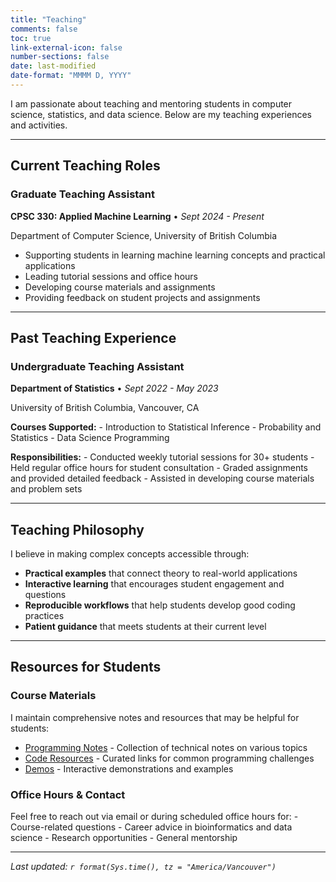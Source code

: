 ```yaml
---
title: "Teaching"
comments: false
toc: true
link-external-icon: false
number-sections: false
date: last-modified
date-format: "MMMM D, YYYY"
---
```


I am passionate about teaching and mentoring students in computer science, statistics, and data science. Below are my teaching experiences and activities.

---

## Current Teaching Roles

::: {.project-card}
### Graduate Teaching Assistant
**CPSC 330: Applied Machine Learning** • *Sept 2024 - Present*

Department of Computer Science, University of British Columbia

- Supporting students in learning machine learning concepts and practical applications
- Leading tutorial sessions and office hours
- Developing course materials and assignments
- Providing feedback on student projects and assignments
:::

---

## Past Teaching Experience

::: {.project-card}
### Undergraduate Teaching Assistant
**Department of Statistics** • *Sept 2022 - May 2023*

University of British Columbia, Vancouver, CA

**Courses Supported:**
- Introduction to Statistical Inference
- Probability and Statistics
- Data Science Programming

**Responsibilities:**
- Conducted weekly tutorial sessions for 30+ students
- Held regular office hours for student consultation
- Graded assignments and provided detailed feedback
- Assisted in developing course materials and problem sets
:::

---

## Teaching Philosophy

I believe in making complex concepts accessible through:

- **Practical examples** that connect theory to real-world applications
- **Interactive learning** that encourages student engagement and questions
- **Reproducible workflows** that help students develop good coding practices
- **Patient guidance** that meets students at their current level

---

## Resources for Students

### Course Materials
I maintain comprehensive notes and resources that may be helpful for students:

- [Programming Notes](/notes/) - Collection of technical notes on various topics
- [Code Resources](/links/) - Curated links for common programming challenges
- [Demos](/demos/) - Interactive demonstrations and examples

### Office Hours & Contact
Feel free to reach out via email or during scheduled office hours for:
- Course-related questions
- Career advice in bioinformatics and data science
- Research opportunities
- General mentorship

---

*Last updated: `r format(Sys.time(), tz = "America/Vancouver")`*
